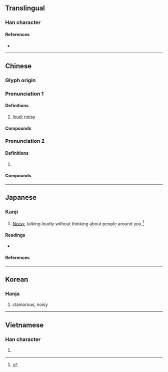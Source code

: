 {{also|嚣}}
{{character info}}
==Translingual==

===Han character===
{{Han char|rn=30|rad=口|as=18|sn=21|four=66668|canj=RRMCR|ids=⿳吅頁吅}}

====References====
* {{Han ref|kx=0214.320|dkj=04616|dj=0437.190|hdz=10706.050|uh=56C2|ud=22210|bh=C4DB|bd=50395}}

----

==Chinese==
{{zh-forms|s=嚣|alt=嚻,𠽸}}

===Glyph origin===
{{Han etym}}

===Pronunciation 1===
{{zh-pron
|m=xiāo
|c=hiu1
|mn=hiau/qz,xm,zz:hau
|mn_note=hiau - literary; hau - vernacular
<!--MC is at 嚻-->
|oc=n,2
|cat=
}}

====Definitions====
{{zh-hanzi}}

# [[loud]]; [[noisy]]

====Compounds====
{{zh-der|任囂|叫囂|喧囂|囂俗|囂囂|囂塵|囂張|囂浮|囂滓|囂然|囂競|囂謗|囂雜|囂頭|囂風|囂鬧|塵囂|它囂|氣焰囂張|煩囂|煩囂喧鬧|甚囂塵上|紛囂|繁囂|者囂|虛囂|調虛囂|諠囂|謾罵叫囂|譁囂|隗囂|囂俳:hiau-pai;Min Nan}}

===Pronunciation 2===
{{zh-pron
|m=áo
|dial=n
|oc=y,1
}}

====Definitions====
{{zh-hanzi}}

# {{lb|zh|literary}} {{zh-alt-form|隞|[[Ao]] {{gloss|capital of the [[Shang]] Dynasty}}}}

====Compounds====
{{zh-der|囂囂:áoáo|囂然:áorán|囂書:áoshū}}

----

==Japanese==

===Kanji===
{{ja-kanji|grade=|rs=口18}}

# [[noisy|Noisy]], talking loudly without thinking about people around you.<ref name="gakken">{{cite-book|year=2002|author=Akiyasu Tōdō [''et al.'']|title=漢字源|ISBN=978-4053008893|passage=囂}}</ref>

====Readings====
* {{ja-readings
|goon=きょう<けう, ごう<がう
|kanon=きょう<けう, ごう<がう
|kun=かしま-し.い, かまびす-し.い
}}

====References====
<references/>

----

==Korean==

===Hanja===
{{ko-hanja|hangeul=[[효]]|rv=hyo|mr=hyo|y=hyo}}

# clamorous, noisy

----

==Vietnamese==

===Han character===
{{vi-hantu|[[hiu]]|rs=口18}}

# {{rfdef|vi|sort=口18}}